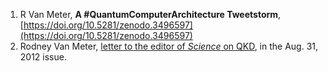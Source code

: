 1.  R Van Meter,
    **A #QuantumComputerArchitecture Tweetstorm**,
    [https://doi.org/10.5281/zenodo.3496597](https://doi.org/10.5281/zenodo.3496597)
2.  Rodney Van Meter, [letter to the editor of _Science_ on QKD](http://www.sciencemag.org/content/337/6098.toc#Letters), in the Aug. 31, 2012 issue.

